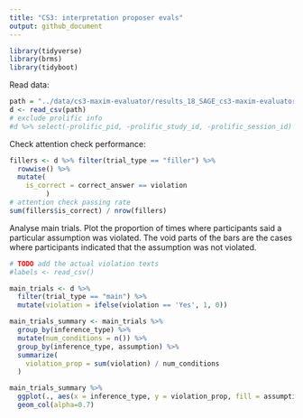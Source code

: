 ```yaml
---
title: "CS3: interpretation proposer evals"
output: github_document
---
```


```r
library(tidyverse)
library(brms)
library(tidyboot)
```

Read data:
```r
path = "../data/cs3-maxim-evaluator/results_18_SAGE_cs3-maxim-evaluator-evals_pilot-1_10.csv"
d <- read_csv(path)
# exclude prolific info
#d %>% select(-prolific_pid, -prolific_study_id, -prolific_session_id) %>% write_csv(path)
```

Check attention check performance:
```r
fillers <- d %>% filter(trial_type == "filler") %>%
  rowwise() %>%
  mutate(
    is_correct = correct_answer == violation
         )
# attention check passing rate
sum(fillers$is_correct) / nrow(fillers)
```

Analyse main trials. Plot the proportion of times where participants said a particular assumption was violated. The void parts of the bars are the cases where participants indicated that the assumption was not violated. 
```r
# TODO add the actual violation texts
#labels <- read_csv()

main_trials <- d %>%
  filter(trial_type == "main") %>%
  mutate(violation = ifelse(violation == 'Yes', 1, 0))

main_trials_summary <- main_trials %>%
  group_by(inference_type) %>%
  mutate(num_conditions = n()) %>%
  group_by(inference_type, assumption) %>%
  summarize(
    violation_prop = sum(violation) / num_conditions
  ) 

main_trials_summary %>%
  ggplot(., aes(x = inference_type, y = violation_prop, fill = assumption)) +
  geom_col(alpha=0.7) 
```
